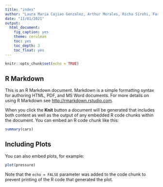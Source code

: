 ```yaml
---
title: "index"
author: "Laura Maria Cajiao Gonzalez, Arthur Morales, Richa Sirohi, Farzad Sunavala"
date: "11/01/2021"
output:
  html_document:
    fig_caption: yes
    theme: cerulean
    toc: yes
    toc_depth: 3
    toc_float: yes
---
```


```r
knitr::opts_chunk$set(echo = TRUE)
```

## R Markdown

This is an R Markdown document. Markdown is a simple formatting syntax for authoring HTML, PDF, and MS Word documents. For more details on using R Markdown see <http://rmarkdown.rstudio.com>.

When you click the **Knit** button a document will be generated that includes both content as well as the output of any embedded R code chunks within the document. You can embed an R code chunk like this:

```r
summary(cars)
```

## Including Plots

You can also embed plots, for example:

```r
plot(pressure)
```

Note that the `echo = FALSE` parameter was added to the code chunk to prevent printing of the R code that generated the plot.
